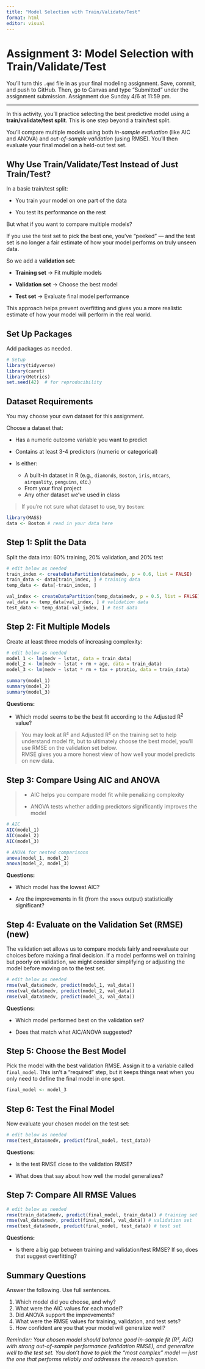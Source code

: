 ```yaml
---
title: "Model Selection with Train/Validate/Test"
format: html
editor: visual
---
```


# Assignment 3: Model Selection with Train/Validate/Test

You’ll turn this `.qmd` file in as your final modeling assignment. Save, commit, and push to GitHub. Then, go to Canvas and type "Submitted" under the assignment submission. Assignment due Sunday 4/6 at 11:59 pm.

------------------------------------------------------------------------

In this activity, you'll practice selecting the best predictive model using a **train/validate/test split**. This is one step beyond a train/test split.

You’ll compare multiple models using both *in-sample evaluation* (like AIC and ANOVA) and *out-of-sample validation* (using RMSE). You'll then evaluate your final model on a held-out test set.

## Why Use Train/Validate/Test Instead of Just Train/Test?

In a basic train/test split:

-   You train your model on one part of the data

-   You test its performance on the rest

But what if you want to compare multiple models?

If you use the test set to pick the best one, you've “peeked” — and the test set is no longer a fair estimate of how your model performs on truly unseen data.

So we add a **validation set**:

-   **Training set** → Fit multiple models

-   **Validation set** → Choose the best model

-   **Test set** → Evaluate final model performance

This approach helps prevent overfitting and gives you a more realistic estimate of how your model will perform in the real world.

## Set Up Packages

Add packages as needed.

```r
# Setup
library(tidyverse)
library(caret)
library(Metrics)
set.seed(42)  # for reproducibility
```

## Dataset Requirements

You may choose your own dataset for this assignment.

Choose a dataset that:

-   Has a numeric outcome variable you want to predict

-   Contains at least 3-4 predictors (numeric or categorical)

-   Is either:

    -   A built-in dataset in R (e.g., `diamonds`, `Boston`, `iris`, `mtcars`, `airquality`, `penguins`, etc.)
    -   From your final project
    -   Any other dataset we've used in class

> If you're not sure what dataset to use, try `Boston`:

```r
library(MASS)
data <- Boston # read in your data here
```

## Step 1: Split the Data

Split the data into: 60% training, 20% validation, and 20% test

```r
# edit below as needed
train_index <- createDataPartition(data$medv, p = 0.6, list = FALSE)
train_data <- data[train_index, ] # training data
temp_data <- data[-train_index, ]

val_index <- createDataPartition(temp_data$medv, p = 0.5, list = FALSE)
val_data <- temp_data[val_index, ] # validation data
test_data <- temp_data[-val_index, ] # test data
```

## Step 2: Fit Multiple Models

Create at least three models of increasing complexity:

```r
# edit below as needed
model_1 <- lm(medv ~ lstat, data = train_data)
model_2 <- lm(medv ~ lstat + rm + age, data = train_data)
model_3 <- lm(medv ~ lstat * rm + tax + ptratio, data = train_data)

summary(model_1)
summary(model_2)
summary(model_3)
```

**Questions:**

-   Which model seems to be the best fit according to the Adjusted R^2^ value?

> You may look at R² and Adjusted R² on the training set to help understand model fit, but to ultimately choose the best model, you'll use RMSE on the validation set below.\
> RMSE gives you a more honest view of how well your model predicts on new data.

## Step 3: Compare Using AIC and ANOVA

> -   AIC helps you compare model fit while penalizing complexity
>
> -   ANOVA tests whether adding predictors significantly improves the model

```r
# AIC
AIC(model_1)
AIC(model_2)
AIC(model_3)

# ANOVA for nested comparisons
anova(model_1, model_2)
anova(model_2, model_3)
```

**Questions:**

-   Which model has the lowest AIC?

-   Are the improvements in fit (from the `anova` output) statistically significant?

## Step 4: Evaluate on the Validation Set (RMSE) (new)

The validation set allows us to compare models fairly and reevaluate our choices before making a final decision. If a model performs well on training but poorly on validation, we might consider simplifying or adjusting the model before moving on to the test set.

```r
# edit below as needed
rmse(val_data$medv, predict(model_1, val_data))
rmse(val_data$medv, predict(model_2, val_data))
rmse(val_data$medv, predict(model_3, val_data))
```

**Questions:**

-   Which model performed best on the validation set?

-   Does that match what AIC/ANOVA suggested?

## Step 5: Choose the Best Model

Pick the model with the best validation RMSE. Assign it to a variable called `final_model`. This isn't a "required" step, but it keeps things neat when you only need to define the final model in one spot.

```r
final_model <- model_3
```

## Step 6: Test the Final Model

Now evaluate your chosen model on the test set:

```r
# edit below as needed
rmse(test_data$medv, predict(final_model, test_data))
```

**Questions:**

-   Is the test RMSE close to the validation RMSE?

-   What does that say about how well the model generalizes?

## Step 7: Compare All RMSE Values

```r
# edit below as needed
rmse(train_data$medv, predict(final_model, train_data)) # training set
rmse(val_data$medv, predict(final_model, val_data)) # validation set
rmse(test_data$medv, predict(final_model, test_data)) # test set
```

**Questions:**

-   Is there a big gap between training and validation/test RMSE? If so, does that suggest overfitting?

## Summary Questions

Answer the following. Use full sentences.

1.  Which model did you choose, and why?
2.  What were the AIC values for each model?
3.  Did ANOVA support the improvements?
4.  What were the RMSE values for training, validation, and test sets?
5.  How confident are you that your model will generalize well?

*Reminder: Your chosen model should balance good in-sample fit (R², AIC) with strong out-of-sample performance (validation RMSE), and generalize well to the test set. You don’t have to pick the “most complex” model — just the one that performs reliably and addresses the research question.*
